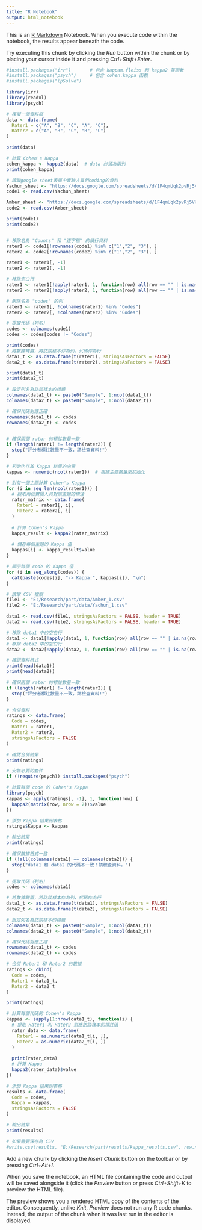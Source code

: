 ```yaml
---
title: "R Notebook"
output: html_notebook
---
```


This is an [R Markdown](http://rmarkdown.rstudio.com) Notebook. When you execute code within the notebook, the results appear beneath the code. 

Try executing this chunk by clicking the *Run* button within the chunk or by placing your cursor inside it and pressing *Ctrl+Shift+Enter*. 
```r
#install.packages("irr")       # 包含 kappam.fleiss 和 kappa2 等函數
#install.packages("psych")     # 包含 cohen.kappa 函數
#install.packages("lpSolve")
```

```r
library(irr)
library(readxl)
library(psych)

```

```r
# 模擬一個資料框
data <- data.frame(
  Rater1 = c("A", "B", "C", "A", "C"),
  Rater2 = c("A", "B", "C", "B", "C")
)

print(data)

# 計算 Cohen's Kappa
cohen_kappa <- kappa2(data)  # data 必須為兩列
print(cohen_kappa)
```

```r
# 讀取google sheet表單中實驗人員們coding的資料
Yachun_sheet <- "https://docs.google.com/spreadsheets/d/1F4qmUqk2pvRj5VHobsL1ae2Zq6v0ywZXy5M6NWmb00Y/export?format=csv&gid=0"
code1 <- read.csv(Yachun_sheet)

Amber_sheet <- "https://docs.google.com/spreadsheets/d/1F4qmUqk2pvRj5VHobsL1ae2Zq6v0ywZXy5M6NWmb00Y/export?format=csv&gid=1000546993"
code2 <- read.csv(Amber_sheet)

print(code1)
print(code2)


# 移除名為 "Counts" 和 "逐字稿" 的橫行資料
rater1 <- code1[!rownames(code1) %in% c("1","2", "3"), ]
rater2 <- code2[!rownames(code2) %in% c("1","2", "3"), ]

rater1 <- rater1[, -1]
rater2 <- rater2[, -1]

# 移除空白行
rater1 <- rater1[!apply(rater1, 1, function(row) all(row == "" | is.na(row))), ]
rater2 <- rater2[!apply(rater2, 1, function(row) all(row == "" | is.na(row))), ]

# 刪除名為 "codes" 的列
rater1 <- rater1[, !colnames(rater1) %in% "Codes"]
rater2 <- rater2[, !colnames(rater2) %in% "Codes"]

# 提取代碼（列名）
codes <- colnames(code1)
codes <- codes[codes != "Codes"]

print(codes)
# 將數據轉置，將訪談樣本作為列，代碼作為行
data1_t <- as.data.frame(t(rater1), stringsAsFactors = FALSE)
data2_t <- as.data.frame(t(rater2), stringsAsFactors = FALSE)

print(data1_t)
print(data2_t)

# 設定列名為訪談樣本的標籤
colnames(data1_t) <- paste0("Sample", 1:ncol(data1_t))
colnames(data2_t) <- paste0("Sample", 1:ncol(data2_t))

# 確保代碼對應正確
rownames(data1_t) <- codes
rownames(data2_t) <- codes


# 確保兩個 rater 的標註數量一致
if (length(rater1) != length(rater2)) {
  stop("評分者標註數量不一致，請檢查資料!")
}
```

```r

# 初始化存放 Kappa 結果的向量
kappas <- numeric(ncol(rater1))  # 根據主題數量來初始化

# 對每一個主題計算 Cohen's Kappa
for (i in seq_len(ncol(rater1))) {
  # 提取兩位實驗人員對該主題的標注
  rater_matrix <- data.frame(
    Rater1 = rater1[, i],
    Rater2 = rater2[, i]
  )
  
  # 計算 Cohen's Kappa
  kappa_result <- kappa2(rater_matrix)
  
  # 儲存每個主題的 Kappa 值
  kappas[i] <- kappa_result$value
}

# 顯示每個 code 的 Kappa 值
for (i in seq_along(codes)) {
  cat(paste(codes[i], "-> Kappa:", kappas[i]), "\n")
}
```

```r
# 讀取 CSV 檔案
file1 <- "E:/Research/part/data/Amber_1.csv"
file2 <- "E:/Research/part/data/Yachun_1.csv"

data1 <- read.csv(file1, stringsAsFactors = FALSE, header = TRUE)
data2 <- read.csv(file2, stringsAsFactors = FALSE, header = TRUE)

# 移除 data1 中的空白行
data1 <- data1[!apply(data1, 1, function(row) all(row == "" | is.na(row))), ]
# 移除 data2 中的空白行
data2 <- data2[!apply(data2, 1, function(row) all(row == "" | is.na(row))), ]

# 確認資料格式
print(head(data1))
print(head(data2))

# 確保兩個 rater 的標註數量一致
if (length(rater1) != length(rater2)) {
  stop("評分者標註數量不一致，請檢查資料!")
}

# 合併資料
ratings <- data.frame(
  Code = codes,
  Rater1 = rater1,
  Rater2 = rater2,
  stringsAsFactors = FALSE
)

# 確認合併結果
print(ratings)

# 安裝必要的套件
if (!require(psych)) install.packages("psych")

# 計算每個 code 的 Cohen's Kappa
library(psych)
kappas <- apply(ratings[, -1], 1, function(row) {
  kappa2(matrix(row, nrow = 2))$value
})

# 添加 Kappa 結果到表格
ratings$Kappa <- kappas

# 輸出結果
print(ratings)

```

```r
# 確保數據格式一致
if (!all(colnames(data1) == colnames(data2))) {
  stop("data1 和 data2 的代碼不一致！請檢查資料。")
}

# 提取代碼（列名）
codes <- colnames(data1)

# 將數據轉置，將訪談樣本作為列，代碼作為行
data1_t <- as.data.frame(t(data1), stringsAsFactors = FALSE)
data2_t <- as.data.frame(t(data2), stringsAsFactors = FALSE)

# 設定列名為訪談樣本的標籤
colnames(data1_t) <- paste0("Sample", 1:ncol(data1_t))
colnames(data2_t) <- paste0("Sample", 1:ncol(data2_t))

# 確保代碼對應正確
rownames(data1_t) <- codes
rownames(data2_t) <- codes

# 合併 Rater1 和 Rater2 的數據
ratings <- cbind(
  Code = codes,
  Rater1 = data1_t,
  Rater2 = data2_t
)

print(ratings)

# 計算每個代碼的 Cohen's Kappa
kappas <- sapply(1:nrow(data1_t), function(i) {
  # 提取 Rater1 和 Rater2 對應訪談樣本的標註值
  rater_data <- data.frame(
    Rater1 = as.numeric(data1_t[i, ]),
    Rater2 = as.numeric(data2_t[i, ])
  )
  
  print(rater_data)
  # 計算 Kappa
  kappa2(rater_data)$value
})

# 添加 Kappa 結果到表格
results <- data.frame(
  Code = codes,
  Kappa = kappas,
  stringsAsFactors = FALSE
)

# 輸出結果
print(results)

# 如果需要保存為 CSV
#write.csv(results, "E:/Research/part/results/kappa_results.csv", row.names = FALSE)

```


Add a new chunk by clicking the *Insert Chunk* button on the toolbar or by pressing *Ctrl+Alt+I*.

When you save the notebook, an HTML file containing the code and output will be saved alongside it (click the *Preview* button or press *Ctrl+Shift+K* to preview the HTML file).

The preview shows you a rendered HTML copy of the contents of the editor. Consequently, unlike *Knit*, *Preview* does not run any R code chunks. Instead, the output of the chunk when it was last run in the editor is displayed.

